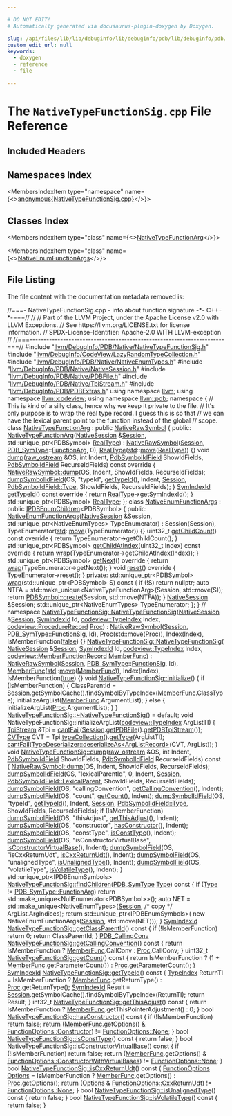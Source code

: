 ```yaml
---

# DO NOT EDIT!
# Automatically generated via docusaurus-plugin-doxygen by Doxygen.

slug: /api/files/lib/lib/debuginfo/lib/debuginfo/pdb/lib/debuginfo/pdb/native/nativetypefunctionsig-cpp
custom_edit_url: null
keywords:
  - doxygen
  - reference
  - file

---
```





# The `NativeTypeFunctionSig.cpp` File Reference

<DoxygenPage pluginConfig={pluginConfig}>



## Included Headers

<IncludesList>
<IncludesListItem
  filePath="llvm/DebugInfo/PDB/Native/NativeTypeFunctionSig.h"
  permalink="/docs/api/files/include/include/llvm/include/llvm/debuginfo/include/llvm/debuginfo/pdb/include/llvm/debuginfo/pdb/native/nativetypefunctionsig-h"
  isLocal="true" />
<IncludesListItem
  filePath="llvm/DebugInfo/CodeView/LazyRandomTypeCollection.h"
  permalink="/docs/api/files/include/include/llvm/include/llvm/debuginfo/include/llvm/debuginfo/codeview/lazyrandomtypecollection-h"
  isLocal="true" />
<IncludesListItem
  filePath="llvm/DebugInfo/PDB/Native/NativeEnumTypes.h"
  permalink="/docs/api/files/include/include/llvm/include/llvm/debuginfo/include/llvm/debuginfo/pdb/include/llvm/debuginfo/pdb/native/nativeenumtypes-h"
  isLocal="true" />
<IncludesListItem
  filePath="llvm/DebugInfo/PDB/Native/NativeSession.h"
  permalink="/docs/api/files/include/include/llvm/include/llvm/debuginfo/include/llvm/debuginfo/pdb/include/llvm/debuginfo/pdb/native/nativesession-h"
  isLocal="true" />
<IncludesListItem
  filePath="llvm/DebugInfo/PDB/Native/PDBFile.h"
  permalink="/docs/api/files/include/include/llvm/include/llvm/debuginfo/include/llvm/debuginfo/pdb/include/llvm/debuginfo/pdb/native/pdbfile-h"
  isLocal="true" />
<IncludesListItem
  filePath="llvm/DebugInfo/PDB/Native/TpiStream.h"
  permalink="/docs/api/files/include/include/llvm/include/llvm/debuginfo/include/llvm/debuginfo/pdb/include/llvm/debuginfo/pdb/native/tpistream-h"
  isLocal="true" />
<IncludesListItem
  filePath="llvm/DebugInfo/PDB/PDBExtras.h"
  permalink="/docs/api/files/include/include/llvm/include/llvm/debuginfo/include/llvm/debuginfo/pdb/pdbextras-h"
  isLocal="true" />
</IncludesList>

## Namespaces Index

<MembersIndex>

<MembersIndexItem
  type="namespace"
  name={<><a href="/docs/api/namespaces/anonymous-nativetypefunctionsig-cpp-">anonymous&#123;NativeTypeFunctionSig.cpp&#125;</a></>}>
</MembersIndexItem>

</MembersIndex>

## Classes Index

<MembersIndex>

<MembersIndexItem
  type="class"
  name={<><a href="/docs/api/classes/anonymous-namespace-nativetypefunctionsig-cpp-/nativetypefunctionarg">NativeTypeFunctionArg</a></>}>
</MembersIndexItem>

<MembersIndexItem
  type="class"
  name={<><a href="/docs/api/classes/anonymous-namespace-nativetypefunctionsig-cpp-/nativeenumfunctionargs">NativeEnumFunctionArgs</a></>}>
</MembersIndexItem>

</MembersIndex>


## File Listing

The file content with the documentation metadata removed is:

<ProgramListing>

<Link id="l00001" /><CodeLine lineNumber="1"><span class="doxyHighlightComment">//===- NativeTypeFunctionSig.cpp - info about function signature -&#42;- C++-&#42;-===//</span></CodeLine>
<Link id="l00002" /><CodeLine lineNumber="2"><span class="doxyHighlightComment">//</span></CodeLine>
<Link id="l00003" /><CodeLine lineNumber="3"><span class="doxyHighlightComment">// Part of the LLVM Project, under the Apache License v2.0 with LLVM Exceptions.</span></CodeLine>
<Link id="l00004" /><CodeLine lineNumber="4"><span class="doxyHighlightComment">// See https://llvm.org/LICENSE.txt for license information.</span></CodeLine>
<Link id="l00005" /><CodeLine lineNumber="5"><span class="doxyHighlightComment">// SPDX-License-Identifier: Apache-2.0 WITH LLVM-exception</span></CodeLine>
<Link id="l00006" /><CodeLine lineNumber="6"><span class="doxyHighlightComment">//</span></CodeLine>
<Link id="l00007" /><CodeLine lineNumber="7"><span class="doxyHighlightComment">//===----------------------------------------------------------------------===//</span></CodeLine>
<Link id="l00008" /><CodeLine lineNumber="8"></CodeLine>
<Link id="l00009" /><CodeLine lineNumber="9"><span class="doxyHighlightPreprocessor">#include &quot;<a href="/docs/api/files/include/include/llvm/include/llvm/debuginfo/include/llvm/debuginfo/pdb/include/llvm/debuginfo/pdb/native/nativetypefunctionsig-h">llvm/DebugInfo/PDB/Native/NativeTypeFunctionSig.h</a>&quot;</span></CodeLine>
<Link id="l00010" /><CodeLine lineNumber="10"></CodeLine>
<Link id="l00011" /><CodeLine lineNumber="11"><span class="doxyHighlightPreprocessor">#include &quot;<a href="/docs/api/files/include/include/llvm/include/llvm/debuginfo/include/llvm/debuginfo/codeview/lazyrandomtypecollection-h">llvm/DebugInfo/CodeView/LazyRandomTypeCollection.h</a>&quot;</span></CodeLine>
<Link id="l00012" /><CodeLine lineNumber="12"><span class="doxyHighlightPreprocessor">#include &quot;<a href="/docs/api/files/include/include/llvm/include/llvm/debuginfo/include/llvm/debuginfo/pdb/include/llvm/debuginfo/pdb/native/nativeenumtypes-h">llvm/DebugInfo/PDB/Native/NativeEnumTypes.h</a>&quot;</span></CodeLine>
<Link id="l00013" /><CodeLine lineNumber="13"><span class="doxyHighlightPreprocessor">#include &quot;<a href="/docs/api/files/include/include/llvm/include/llvm/debuginfo/include/llvm/debuginfo/pdb/include/llvm/debuginfo/pdb/native/nativesession-h">llvm/DebugInfo/PDB/Native/NativeSession.h</a>&quot;</span></CodeLine>
<Link id="l00014" /><CodeLine lineNumber="14"><span class="doxyHighlightPreprocessor">#include &quot;<a href="/docs/api/files/include/include/llvm/include/llvm/debuginfo/include/llvm/debuginfo/pdb/include/llvm/debuginfo/pdb/native/pdbfile-h">llvm/DebugInfo/PDB/Native/PDBFile.h</a>&quot;</span></CodeLine>
<Link id="l00015" /><CodeLine lineNumber="15"><span class="doxyHighlightPreprocessor">#include &quot;<a href="/docs/api/files/include/include/llvm/include/llvm/debuginfo/include/llvm/debuginfo/pdb/include/llvm/debuginfo/pdb/native/tpistream-h">llvm/DebugInfo/PDB/Native/TpiStream.h</a>&quot;</span></CodeLine>
<Link id="l00016" /><CodeLine lineNumber="16"><span class="doxyHighlightPreprocessor">#include &quot;<a href="/docs/api/files/include/include/llvm/include/llvm/debuginfo/include/llvm/debuginfo/pdb/pdbextras-h">llvm/DebugInfo/PDB/PDBExtras.h</a>&quot;</span></CodeLine>
<Link id="l00017" /><CodeLine lineNumber="17"></CodeLine>
<Link id="l00018" /><CodeLine lineNumber="18"><span class="doxyHighlightKeyword">using namespace </span><span class="doxyHighlight"><a href="/docs/api/namespaces/llvm">llvm</a>;</span></CodeLine>
<Link id="l00019" /><CodeLine lineNumber="19"><span class="doxyHighlightKeyword">using namespace </span><span class="doxyHighlight"><a href="/docs/api/namespaces/llvm/codeview">llvm::codeview</a>;</span></CodeLine>
<Link id="l00020" /><CodeLine lineNumber="20"><span class="doxyHighlightKeyword">using namespace </span><span class="doxyHighlight"><a href="/docs/api/namespaces/llvm/pdb">llvm::pdb</a>;</span></CodeLine>
<Link id="l00021" /><CodeLine lineNumber="21"></CodeLine>
<Link id="l00022" /><CodeLine lineNumber="22" lineLink="/docs/api/namespaces/anonymous-nativetypefunctionsig-cpp-"><span class="doxyHighlightKeyword">namespace </span><span class="doxyHighlight">&#123;</span></CodeLine>
<Link id="l00023" /><CodeLine lineNumber="23"><span class="doxyHighlightComment">// This is kind of a silly class, hence why we keep it private to the file.</span></CodeLine>
<Link id="l00024" /><CodeLine lineNumber="24"><span class="doxyHighlightComment">// It&#39;s only purpose is to wrap the real type record.  I guess this is so that</span></CodeLine>
<Link id="l00025" /><CodeLine lineNumber="25"><span class="doxyHighlightComment">// we can have the lexical parent point to the function instead of the global</span></CodeLine>
<Link id="l00026" /><CodeLine lineNumber="26"><span class="doxyHighlightComment">// scope.</span></CodeLine>
<Link id="l00027" /><CodeLine lineNumber="27" lineLink="/docs/api/classes/anonymous-namespace-nativetypefunctionsig-cpp-/nativetypefunctionarg"><span class="doxyHighlightKeyword">class </span><span class="doxyHighlight"><a href="/docs/api/classes/anonymous-namespace-nativetypefunctionsig-cpp-/nativetypefunctionarg/#ad59a3be372325c5f78412a6dd8b51502">NativeTypeFunctionArg</a> : </span><span class="doxyHighlightKeyword">public</span><span class="doxyHighlight"> <a href="/docs/api/classes/llvm/pdb/nativerawsymbol/#a4cbeed8a0b429b5aea245873a199f97b">NativeRawSymbol</a> &#123;</span></CodeLine>
<Link id="l00028" /><CodeLine lineNumber="28"><span class="doxyHighlightKeyword">public</span><span class="doxyHighlight">:</span></CodeLine>
<Link id="l00029" /><CodeLine lineNumber="29" lineLink="/docs/api/classes/anonymous-namespace-nativetypefunctionsig-cpp-/nativetypefunctionarg/#ad59a3be372325c5f78412a6dd8b51502"><span class="doxyHighlight">  <a href="/docs/api/classes/anonymous-namespace-nativetypefunctionsig-cpp-/nativetypefunctionarg/#ad59a3be372325c5f78412a6dd8b51502">NativeTypeFunctionArg</a>(<a href="/docs/api/classes/llvm/pdb/nativesession">NativeSession</a> &amp;<a href="/docs/api/classes/llvm/pdb/nativerawsymbol/#ae264b7462dfb57a16a94b8f871f52920">Session</a>,</span></CodeLine>
<Link id="l00030" /><CodeLine lineNumber="30"><span class="doxyHighlight">                        std::unique&#95;ptr&lt;PDBSymbol&gt; <a href="/docs/api/classes/anonymous-namespace-nativetypefunctionsig-cpp-/nativetypefunctionarg/#ae3b7df41812a67e524413d1edb009cae">RealType</a>)</span></CodeLine>
<Link id="l00031" /><CodeLine lineNumber="31"><span class="doxyHighlight">      : <a href="/docs/api/classes/llvm/pdb/nativerawsymbol/#a4cbeed8a0b429b5aea245873a199f97b">NativeRawSymbol</a>(<a href="/docs/api/classes/llvm/pdb/nativerawsymbol/#ae264b7462dfb57a16a94b8f871f52920">Session</a>, <a href="/docs/api/namespaces/llvm/pdb/#a33e853ec74d48b1340d1d4bae772d30b">PDB&#95;SymType</a>::<a href="/docs/api/namespaces/llvm/pdb/#a33e853ec74d48b1340d1d4bae772d30ba1e881d113b03ec68fda78a8f243250fc">FunctionArg</a>, 0),</span></CodeLine>
<Link id="l00032" /><CodeLine lineNumber="32"><span class="doxyHighlight">        <a href="/docs/api/classes/anonymous-namespace-nativetypefunctionsig-cpp-/nativetypefunctionarg/#ae3b7df41812a67e524413d1edb009cae">RealType</a>(<a href="/docs/api/namespaces/std">std</a>::<a href="/docs/api/namespaces/llvm/#abfc9c7ecf70f66901e439f7c04ef3dbb">move</a>(<a href="/docs/api/classes/anonymous-namespace-nativetypefunctionsig-cpp-/nativetypefunctionarg/#ae3b7df41812a67e524413d1edb009cae">RealType</a>)) &#123;&#125;</span></CodeLine>
<Link id="l00033" /><CodeLine lineNumber="33"></CodeLine>
<Link id="l00034" /><CodeLine lineNumber="34" lineLink="/docs/api/classes/anonymous-namespace-nativetypefunctionsig-cpp-/nativetypefunctionarg/#a21bcc6924c8b475ab682f26a0fa00145"><span class="doxyHighlight">  </span><span class="doxyHighlightKeywordType">void</span><span class="doxyHighlight"> <a href="/docs/api/classes/anonymous-namespace-nativetypefunctionsig-cpp-/nativetypefunctionarg/#a21bcc6924c8b475ab682f26a0fa00145">dump</a>(<a href="/docs/api/classes/llvm/raw-ostream">raw&#95;ostream</a> &amp;OS, </span><span class="doxyHighlightKeywordType">int</span><span class="doxyHighlight"> Indent, <a href="/docs/api/namespaces/llvm/pdb/#a952cb7401a07c49e2879fbfc92f0dc2c">PdbSymbolIdField</a> ShowIdFields,</span></CodeLine>
<Link id="l00035" /><CodeLine lineNumber="35"><span class="doxyHighlight">            <a href="/docs/api/namespaces/llvm/pdb/#a952cb7401a07c49e2879fbfc92f0dc2c">PdbSymbolIdField</a> RecurseIdFields)</span><span class="doxyHighlightKeyword"> const override </span><span class="doxyHighlight">&#123;</span></CodeLine>
<Link id="l00036" /><CodeLine lineNumber="36"><span class="doxyHighlight">    <a href="/docs/api/classes/llvm/pdb/nativerawsymbol/#aeeda1eb1da6fda8318d0a3093caa3ea2">NativeRawSymbol::dump</a>(OS, Indent, ShowIdFields, RecurseIdFields);</span></CodeLine>
<Link id="l00037" /><CodeLine lineNumber="37"></CodeLine>
<Link id="l00038" /><CodeLine lineNumber="38"><span class="doxyHighlight">    <a href="/docs/api/namespaces/llvm/pdb/#aebe60f61f4fe8956834c561bfb8a75e8">dumpSymbolIdField</a>(OS, </span><span class="doxyHighlightStringLiteral">&quot;typeId&quot;</span><span class="doxyHighlight">, <a href="/docs/api/classes/anonymous-namespace-nativetypefunctionsig-cpp-/nativetypefunctionarg/#ab821f3d6db7dda68a4241ed036fc4e2a">getTypeId</a>(), Indent, <a href="/docs/api/classes/llvm/pdb/nativerawsymbol/#ae264b7462dfb57a16a94b8f871f52920">Session</a>,</span></CodeLine>
<Link id="l00039" /><CodeLine lineNumber="39"><span class="doxyHighlight">                      <a href="/docs/api/namespaces/llvm/pdb/#a952cb7401a07c49e2879fbfc92f0dc2caa1fa27779242b4902f7ae3bdd5c6d508">PdbSymbolIdField::Type</a>, ShowIdFields, RecurseIdFields);</span></CodeLine>
<Link id="l00040" /><CodeLine lineNumber="40"><span class="doxyHighlight">  &#125;</span></CodeLine>
<Link id="l00041" /><CodeLine lineNumber="41"></CodeLine>
<Link id="l00042" /><CodeLine lineNumber="42" lineLink="/docs/api/classes/anonymous-namespace-nativetypefunctionsig-cpp-/nativetypefunctionarg/#ab821f3d6db7dda68a4241ed036fc4e2a"><span class="doxyHighlight">  <a href="/docs/api/namespaces/llvm/pdb/#a0d95a0af7fff523a0a4bfb7f6b578d12">SymIndexId</a> <a href="/docs/api/classes/anonymous-namespace-nativetypefunctionsig-cpp-/nativetypefunctionarg/#ab821f3d6db7dda68a4241ed036fc4e2a">getTypeId</a>()</span><span class="doxyHighlightKeyword"> const override </span><span class="doxyHighlight">&#123; </span><span class="doxyHighlightKeywordFlow">return</span><span class="doxyHighlight"> <a href="/docs/api/classes/anonymous-namespace-nativetypefunctionsig-cpp-/nativetypefunctionarg/#ae3b7df41812a67e524413d1edb009cae">RealType</a>-&gt;getSymIndexId(); &#125;</span></CodeLine>
<Link id="l00043" /><CodeLine lineNumber="43"></CodeLine>
<Link id="l00044" /><CodeLine lineNumber="44" lineLink="/docs/api/classes/anonymous-namespace-nativetypefunctionsig-cpp-/nativetypefunctionarg/#ae3b7df41812a67e524413d1edb009cae"><span class="doxyHighlight">  std::unique&#95;ptr&lt;PDBSymbol&gt; <a href="/docs/api/classes/anonymous-namespace-nativetypefunctionsig-cpp-/nativetypefunctionarg/#ae3b7df41812a67e524413d1edb009cae">RealType</a>;</span></CodeLine>
<Link id="l00045" /><CodeLine lineNumber="45"><span class="doxyHighlight">&#125;;</span></CodeLine>
<Link id="l00046" /><CodeLine lineNumber="46"></CodeLine>
<Link id="l00047" /><CodeLine lineNumber="47" lineLink="/docs/api/classes/anonymous-namespace-nativetypefunctionsig-cpp-/nativeenumfunctionargs"><span class="doxyHighlightKeyword">class </span><span class="doxyHighlight"><a href="/docs/api/classes/anonymous-namespace-nativetypefunctionsig-cpp-/nativeenumfunctionargs/#a13e3f0663221a9cbacd12238d9ac865b">NativeEnumFunctionArgs</a> : </span><span class="doxyHighlightKeyword">public</span><span class="doxyHighlight"> <a href="/docs/api/classes/llvm/pdb/ipdbenumchildren">IPDBEnumChildren</a>&lt;PDBSymbol&gt; &#123;</span></CodeLine>
<Link id="l00048" /><CodeLine lineNumber="48"><span class="doxyHighlightKeyword">public</span><span class="doxyHighlight">:</span></CodeLine>
<Link id="l00049" /><CodeLine lineNumber="49" lineLink="/docs/api/classes/anonymous-namespace-nativetypefunctionsig-cpp-/nativeenumfunctionargs/#a13e3f0663221a9cbacd12238d9ac865b"><span class="doxyHighlight">  <a href="/docs/api/classes/anonymous-namespace-nativetypefunctionsig-cpp-/nativeenumfunctionargs/#a13e3f0663221a9cbacd12238d9ac865b">NativeEnumFunctionArgs</a>(<a href="/docs/api/classes/llvm/pdb/nativesession">NativeSession</a> &amp;Session,</span></CodeLine>
<Link id="l00050" /><CodeLine lineNumber="50"><span class="doxyHighlight">                         std::unique&#95;ptr&lt;NativeEnumTypes&gt; TypeEnumerator)</span></CodeLine>
<Link id="l00051" /><CodeLine lineNumber="51"><span class="doxyHighlight">      : Session(Session), TypeEnumerator(<a href="/docs/api/namespaces/std">std</a>::<a href="/docs/api/namespaces/llvm/#abfc9c7ecf70f66901e439f7c04ef3dbb">move</a>(TypeEnumerator)) &#123;&#125;</span></CodeLine>
<Link id="l00052" /><CodeLine lineNumber="52"></CodeLine>
<Link id="l00053" /><CodeLine lineNumber="53" lineLink="/docs/api/classes/anonymous-namespace-nativetypefunctionsig-cpp-/nativeenumfunctionargs/#acf68586ffbd44a3c1229c90d6313e7fb"><span class="doxyHighlight">  uint32&#95;t <a href="/docs/api/classes/anonymous-namespace-nativetypefunctionsig-cpp-/nativeenumfunctionargs/#acf68586ffbd44a3c1229c90d6313e7fb">getChildCount</a>()</span><span class="doxyHighlightKeyword"> const override </span><span class="doxyHighlight">&#123;</span></CodeLine>
<Link id="l00054" /><CodeLine lineNumber="54"><span class="doxyHighlight">    </span><span class="doxyHighlightKeywordFlow">return</span><span class="doxyHighlight"> TypeEnumerator-&gt;getChildCount();</span></CodeLine>
<Link id="l00055" /><CodeLine lineNumber="55"><span class="doxyHighlight">  &#125;</span></CodeLine>
<Link id="l00056" /><CodeLine lineNumber="56" lineLink="/docs/api/classes/anonymous-namespace-nativetypefunctionsig-cpp-/nativeenumfunctionargs/#ae485c242058de045fad867736fcb96ba"><span class="doxyHighlight">  std::unique&#95;ptr&lt;PDBSymbol&gt; <a href="/docs/api/classes/anonymous-namespace-nativetypefunctionsig-cpp-/nativeenumfunctionargs/#ae485c242058de045fad867736fcb96ba">getChildAtIndex</a>(uint32&#95;t Index)</span><span class="doxyHighlightKeyword"> const override </span><span class="doxyHighlight">&#123;</span></CodeLine>
<Link id="l00057" /><CodeLine lineNumber="57"><span class="doxyHighlight">    </span><span class="doxyHighlightKeywordFlow">return</span><span class="doxyHighlight"> <a href="/docs/api/namespaces/llvm/#ac9a23c88949ad27ad62f0ee03254ee3a">wrap</a>(TypeEnumerator-&gt;getChildAtIndex(Index));</span></CodeLine>
<Link id="l00058" /><CodeLine lineNumber="58"><span class="doxyHighlight">  &#125;</span></CodeLine>
<Link id="l00059" /><CodeLine lineNumber="59" lineLink="/docs/api/classes/anonymous-namespace-nativetypefunctionsig-cpp-/nativeenumfunctionargs/#a101a569ba4616bb30329cdd19a7948bc"><span class="doxyHighlight">  std::unique&#95;ptr&lt;PDBSymbol&gt; <a href="/docs/api/classes/anonymous-namespace-nativetypefunctionsig-cpp-/nativeenumfunctionargs/#a101a569ba4616bb30329cdd19a7948bc">getNext</a>()</span><span class="doxyHighlightKeyword"> override </span><span class="doxyHighlight">&#123;</span></CodeLine>
<Link id="l00060" /><CodeLine lineNumber="60"><span class="doxyHighlight">    </span><span class="doxyHighlightKeywordFlow">return</span><span class="doxyHighlight"> <a href="/docs/api/namespaces/llvm/#ac9a23c88949ad27ad62f0ee03254ee3a">wrap</a>(TypeEnumerator-&gt;getNext());</span></CodeLine>
<Link id="l00061" /><CodeLine lineNumber="61"><span class="doxyHighlight">  &#125;</span></CodeLine>
<Link id="l00062" /><CodeLine lineNumber="62"></CodeLine>
<Link id="l00063" /><CodeLine lineNumber="63" lineLink="/docs/api/classes/anonymous-namespace-nativetypefunctionsig-cpp-/nativeenumfunctionargs/#a66c42725390e4692493a174916b462e7"><span class="doxyHighlight">  </span><span class="doxyHighlightKeywordType">void</span><span class="doxyHighlight"> <a href="/docs/api/classes/anonymous-namespace-nativetypefunctionsig-cpp-/nativeenumfunctionargs/#a66c42725390e4692493a174916b462e7">reset</a>()</span><span class="doxyHighlightKeyword"> override </span><span class="doxyHighlight">&#123; TypeEnumerator-&gt;reset(); &#125;</span></CodeLine>
<Link id="l00064" /><CodeLine lineNumber="64"></CodeLine>
<Link id="l00065" /><CodeLine lineNumber="65"><span class="doxyHighlightKeyword">private</span><span class="doxyHighlight">:</span></CodeLine>
<Link id="l00066" /><CodeLine lineNumber="66"><span class="doxyHighlight">  std::unique&#95;ptr&lt;PDBSymbol&gt; <a href="/docs/api/namespaces/llvm/#ac9a23c88949ad27ad62f0ee03254ee3a">wrap</a>(std::unique&#95;ptr&lt;PDBSymbol&gt; S)</span><span class="doxyHighlightKeyword"> const </span><span class="doxyHighlight">&#123;</span></CodeLine>
<Link id="l00067" /><CodeLine lineNumber="67"><span class="doxyHighlight">    </span><span class="doxyHighlightKeywordFlow">if</span><span class="doxyHighlight"> (!S)</span></CodeLine>
<Link id="l00068" /><CodeLine lineNumber="68"><span class="doxyHighlight">      </span><span class="doxyHighlightKeywordFlow">return</span><span class="doxyHighlight"> </span><span class="doxyHighlightKeyword">nullptr</span><span class="doxyHighlight">;</span></CodeLine>
<Link id="l00069" /><CodeLine lineNumber="69"><span class="doxyHighlight">    </span><span class="doxyHighlightKeyword">auto</span><span class="doxyHighlight"> NTFA = std::make&#95;unique&lt;NativeTypeFunctionArg&gt;(Session, std::move(S));</span></CodeLine>
<Link id="l00070" /><CodeLine lineNumber="70"><span class="doxyHighlight">    </span><span class="doxyHighlightKeywordFlow">return</span><span class="doxyHighlight"> <a href="/docs/api/classes/llvm/pdb/pdbsymbol/#af84414e8a3f8e769d547442500217aa8">PDBSymbol::create</a>(Session, std::move(NTFA));</span></CodeLine>
<Link id="l00071" /><CodeLine lineNumber="71"><span class="doxyHighlight">  &#125;</span></CodeLine>
<Link id="l00072" /><CodeLine lineNumber="72"><span class="doxyHighlight">  <a href="/docs/api/classes/llvm/pdb/nativesession">NativeSession</a> &amp;Session;</span></CodeLine>
<Link id="l00073" /><CodeLine lineNumber="73"><span class="doxyHighlight">  std::unique&#95;ptr&lt;NativeEnumTypes&gt; TypeEnumerator;</span></CodeLine>
<Link id="l00074" /><CodeLine lineNumber="74"><span class="doxyHighlight">&#125;;</span></CodeLine>
<Link id="l00075" /><CodeLine lineNumber="75"><span class="doxyHighlight">&#125; </span><span class="doxyHighlightComment">// namespace</span></CodeLine>
<Link id="l00076" /><CodeLine lineNumber="76"></CodeLine>
<Link id="l00077" /><CodeLine lineNumber="77" lineLink="/docs/api/classes/llvm/pdb/nativetypefunctionsig/#a13682df813f5cf578d3605be8cf7d512"><span class="doxyHighlight"><a href="/docs/api/classes/llvm/pdb/nativetypefunctionsig/#a13682df813f5cf578d3605be8cf7d512">NativeTypeFunctionSig::NativeTypeFunctionSig</a>(<a href="/docs/api/classes/llvm/pdb/nativesession">NativeSession</a> &amp;<a href="/docs/api/classes/llvm/pdb/nativerawsymbol/#ae264b7462dfb57a16a94b8f871f52920">Session</a>,</span></CodeLine>
<Link id="l00078" /><CodeLine lineNumber="78"><span class="doxyHighlight">                                             <a href="/docs/api/namespaces/llvm/pdb/#a0d95a0af7fff523a0a4bfb7f6b578d12">SymIndexId</a> Id,</span></CodeLine>
<Link id="l00079" /><CodeLine lineNumber="79"><span class="doxyHighlight">                                             <a href="/docs/api/classes/llvm/codeview/typeindex">codeview::TypeIndex</a> Index,</span></CodeLine>
<Link id="l00080" /><CodeLine lineNumber="80"><span class="doxyHighlight">                                             <a href="/docs/api/classes/llvm/codeview/procedurerecord">codeview::ProcedureRecord</a> <a href="/docs/api/classes/llvm/pdb/nativetypefunctionsig/#ae9b7abb3200013b8a25817a7a499e8f8">Proc</a>)</span></CodeLine>
<Link id="l00081" /><CodeLine lineNumber="81"><span class="doxyHighlight">    : <a href="/docs/api/classes/llvm/pdb/nativerawsymbol/#a4cbeed8a0b429b5aea245873a199f97b">NativeRawSymbol</a>(<a href="/docs/api/classes/llvm/pdb/nativerawsymbol/#ae264b7462dfb57a16a94b8f871f52920">Session</a>, <a href="/docs/api/namespaces/llvm/pdb/#a33e853ec74d48b1340d1d4bae772d30b">PDB&#95;SymType</a>::<a href="/docs/api/namespaces/llvm/pdb/#a33e853ec74d48b1340d1d4bae772d30bac13e0f1ed95f914734991249cbc7120e">FunctionSig</a>, Id),</span></CodeLine>
<Link id="l00082" /><CodeLine lineNumber="82"><span class="doxyHighlight">      <a href="/docs/api/classes/llvm/pdb/nativetypefunctionsig/#ae9b7abb3200013b8a25817a7a499e8f8">Proc</a>(<a href="/docs/api/namespaces/std">std</a>::<a href="/docs/api/namespaces/llvm/#abfc9c7ecf70f66901e439f7c04ef3dbb">move</a>(<a href="/docs/api/classes/llvm/pdb/nativetypefunctionsig/#ae9b7abb3200013b8a25817a7a499e8f8">Proc</a>)), Index(Index), IsMemberFunction(<a href="/docs/api/namespaces/false">false</a>) &#123;&#125;</span></CodeLine>
<Link id="l00083" /><CodeLine lineNumber="83"></CodeLine>
<Link id="l00084" /><CodeLine lineNumber="84" lineLink="/docs/api/classes/llvm/pdb/nativetypefunctionsig/#a026eed033e9e8c0aa6094e2d30b93d79"><span class="doxyHighlight"><a href="/docs/api/classes/llvm/pdb/nativetypefunctionsig/#a13682df813f5cf578d3605be8cf7d512">NativeTypeFunctionSig::NativeTypeFunctionSig</a>(</span></CodeLine>
<Link id="l00085" /><CodeLine lineNumber="85"><span class="doxyHighlight">    <a href="/docs/api/classes/llvm/pdb/nativesession">NativeSession</a> &amp;<a href="/docs/api/classes/llvm/pdb/nativerawsymbol/#ae264b7462dfb57a16a94b8f871f52920">Session</a>, <a href="/docs/api/namespaces/llvm/pdb/#a0d95a0af7fff523a0a4bfb7f6b578d12">SymIndexId</a> Id, <a href="/docs/api/classes/llvm/codeview/typeindex">codeview::TypeIndex</a> Index,</span></CodeLine>
<Link id="l00086" /><CodeLine lineNumber="86"><span class="doxyHighlight">    <a href="/docs/api/classes/llvm/codeview/memberfunctionrecord">codeview::MemberFunctionRecord</a> <a href="/docs/api/classes/llvm/pdb/nativetypefunctionsig/#af671928dfe9f2d06732ec5e0baa3587f">MemberFunc</a>)</span></CodeLine>
<Link id="l00087" /><CodeLine lineNumber="87"><span class="doxyHighlight">    : <a href="/docs/api/classes/llvm/pdb/nativerawsymbol/#a4cbeed8a0b429b5aea245873a199f97b">NativeRawSymbol</a>(<a href="/docs/api/classes/llvm/pdb/nativerawsymbol/#ae264b7462dfb57a16a94b8f871f52920">Session</a>, <a href="/docs/api/namespaces/llvm/pdb/#a33e853ec74d48b1340d1d4bae772d30b">PDB&#95;SymType</a>::<a href="/docs/api/namespaces/llvm/pdb/#a33e853ec74d48b1340d1d4bae772d30bac13e0f1ed95f914734991249cbc7120e">FunctionSig</a>, Id),</span></CodeLine>
<Link id="l00088" /><CodeLine lineNumber="88"><span class="doxyHighlight">      <a href="/docs/api/classes/llvm/pdb/nativetypefunctionsig/#af671928dfe9f2d06732ec5e0baa3587f">MemberFunc</a>(<a href="/docs/api/namespaces/std">std</a>::<a href="/docs/api/namespaces/llvm/#abfc9c7ecf70f66901e439f7c04ef3dbb">move</a>(<a href="/docs/api/classes/llvm/pdb/nativetypefunctionsig/#af671928dfe9f2d06732ec5e0baa3587f">MemberFunc</a>)), Index(Index), IsMemberFunction(<a href="/docs/api/files/lib/lib/analysis/basicaliasanalysis-cpp/#af6d5cafbdfc5313e65d990120021a3ec">true</a>) &#123;&#125;</span></CodeLine>
<Link id="l00089" /><CodeLine lineNumber="89"></CodeLine>
<Link id="l00090" /><CodeLine lineNumber="90" lineLink="/docs/api/classes/llvm/pdb/nativetypefunctionsig/#afd25935e1ba4628d060e7893ab489f3b"><span class="doxyHighlightKeywordType">void</span><span class="doxyHighlight"> <a href="/docs/api/classes/llvm/pdb/nativetypefunctionsig/#afd25935e1ba4628d060e7893ab489f3b">NativeTypeFunctionSig::initialize</a>() &#123;</span></CodeLine>
<Link id="l00091" /><CodeLine lineNumber="91"><span class="doxyHighlight">  </span><span class="doxyHighlightKeywordFlow">if</span><span class="doxyHighlight"> (IsMemberFunction) &#123;</span></CodeLine>
<Link id="l00092" /><CodeLine lineNumber="92"><span class="doxyHighlight">    ClassParentId =</span></CodeLine>
<Link id="l00093" /><CodeLine lineNumber="93"><span class="doxyHighlight">        <a href="/docs/api/classes/llvm/pdb/nativerawsymbol/#ae264b7462dfb57a16a94b8f871f52920">Session</a>.getSymbolCache().findSymbolByTypeIndex(<a href="/docs/api/classes/llvm/pdb/nativetypefunctionsig/#af671928dfe9f2d06732ec5e0baa3587f">MemberFunc</a>.ClassType);</span></CodeLine>
<Link id="l00094" /><CodeLine lineNumber="94"><span class="doxyHighlight">    initializeArgList(<a href="/docs/api/classes/llvm/pdb/nativetypefunctionsig/#af671928dfe9f2d06732ec5e0baa3587f">MemberFunc</a>.ArgumentList);</span></CodeLine>
<Link id="l00095" /><CodeLine lineNumber="95"><span class="doxyHighlight">  &#125; </span><span class="doxyHighlightKeywordFlow">else</span><span class="doxyHighlight"> &#123;</span></CodeLine>
<Link id="l00096" /><CodeLine lineNumber="96"><span class="doxyHighlight">    initializeArgList(<a href="/docs/api/classes/llvm/pdb/nativetypefunctionsig/#ae9b7abb3200013b8a25817a7a499e8f8">Proc</a>.ArgumentList);</span></CodeLine>
<Link id="l00097" /><CodeLine lineNumber="97"><span class="doxyHighlight">  &#125;</span></CodeLine>
<Link id="l00098" /><CodeLine lineNumber="98"><span class="doxyHighlight">&#125;</span></CodeLine>
<Link id="l00099" /><CodeLine lineNumber="99"></CodeLine>
<Link id="l00100" /><CodeLine lineNumber="100"><span class="doxyHighlight"><a href="/docs/api/classes/llvm/pdb/nativetypefunctionsig/#a47d53294ba58dfe9cf166de0f8f33268">NativeTypeFunctionSig::~NativeTypeFunctionSig</a>() = </span><span class="doxyHighlightKeywordFlow">default</span><span class="doxyHighlight">;</span></CodeLine>
<Link id="l00101" /><CodeLine lineNumber="101"></CodeLine>
<Link id="l00102" /><CodeLine lineNumber="102"><span class="doxyHighlightKeywordType">void</span><span class="doxyHighlight"> NativeTypeFunctionSig::initializeArgList(<a href="/docs/api/classes/llvm/codeview/typeindex">codeview::TypeIndex</a> ArgListTI) &#123;</span></CodeLine>
<Link id="l00103" /><CodeLine lineNumber="103"><span class="doxyHighlight">  <a href="/docs/api/classes/llvm/pdb/tpistream">TpiStream</a> &amp;Tpi = <a href="/docs/api/namespaces/llvm/#aa1e1474f15df639f0d874b21f15666f7">cantFail</a>(<a href="/docs/api/classes/llvm/pdb/nativerawsymbol/#ae264b7462dfb57a16a94b8f871f52920">Session</a>.<a href="/docs/api/classes/llvm/pdb/nativesession/#a84f8511bf1a5eff6c9d89e67e94e9af9">getPDBFile</a>().<a href="/docs/api/classes/llvm/pdb/pdbfile/#a87e614c554c96656e4bc0932dece1c4c">getPDBTpiStream</a>());</span></CodeLine>
<Link id="l00104" /><CodeLine lineNumber="104"><span class="doxyHighlight">  <a href="/docs/api/namespaces/llvm/codeview/#a238eda31f74c0f0f3224f71b50b7d165">CVType</a> CVT = Tpi.<a href="/docs/api/classes/llvm/pdb/tpistream/#ac749b3d32e9fad26033574c239e30d0e">typeCollection</a>().<a href="/docs/api/classes/llvm/codeview/lazyrandomtypecollection/#a4c9f32907d1d49ee8974b2f68ce2cdf6">getType</a>(ArgListTI);</span></CodeLine>
<Link id="l00105" /><CodeLine lineNumber="105"></CodeLine>
<Link id="l00106" /><CodeLine lineNumber="106"><span class="doxyHighlight">  <a href="/docs/api/namespaces/llvm/#aa1e1474f15df639f0d874b21f15666f7">cantFail</a>(<a href="/docs/api/classes/llvm/codeview/typedeserializer/#ad2afe9d87179bb184fd5f477db6e8509">TypeDeserializer::deserializeAs&lt;ArgListRecord&gt;</a>(CVT, ArgList));</span></CodeLine>
<Link id="l00107" /><CodeLine lineNumber="107"><span class="doxyHighlight">&#125;</span></CodeLine>
<Link id="l00108" /><CodeLine lineNumber="108"></CodeLine>
<Link id="l00109" /><CodeLine lineNumber="109" lineLink="/docs/api/classes/llvm/pdb/nativetypefunctionsig/#a1eede25d783aede1bf4059d94be39d8f"><span class="doxyHighlightKeywordType">void</span><span class="doxyHighlight"> <a href="/docs/api/classes/llvm/pdb/nativetypefunctionsig/#a1eede25d783aede1bf4059d94be39d8f">NativeTypeFunctionSig::dump</a>(<a href="/docs/api/classes/llvm/raw-ostream">raw&#95;ostream</a> &amp;OS, </span><span class="doxyHighlightKeywordType">int</span><span class="doxyHighlight"> Indent,</span></CodeLine>
<Link id="l00110" /><CodeLine lineNumber="110"><span class="doxyHighlight">                                 <a href="/docs/api/namespaces/llvm/pdb/#a952cb7401a07c49e2879fbfc92f0dc2c">PdbSymbolIdField</a> ShowIdFields,</span></CodeLine>
<Link id="l00111" /><CodeLine lineNumber="111"><span class="doxyHighlight">                                 <a href="/docs/api/namespaces/llvm/pdb/#a952cb7401a07c49e2879fbfc92f0dc2c">PdbSymbolIdField</a> RecurseIdFields)</span><span class="doxyHighlightKeyword"> const </span><span class="doxyHighlight">&#123;</span></CodeLine>
<Link id="l00112" /><CodeLine lineNumber="112"></CodeLine>
<Link id="l00113" /><CodeLine lineNumber="113"><span class="doxyHighlight">  <a href="/docs/api/classes/llvm/pdb/nativerawsymbol/#aeeda1eb1da6fda8318d0a3093caa3ea2">NativeRawSymbol::dump</a>(OS, Indent, ShowIdFields, RecurseIdFields);</span></CodeLine>
<Link id="l00114" /><CodeLine lineNumber="114"></CodeLine>
<Link id="l00115" /><CodeLine lineNumber="115"><span class="doxyHighlight">  <a href="/docs/api/namespaces/llvm/pdb/#aebe60f61f4fe8956834c561bfb8a75e8">dumpSymbolIdField</a>(OS, </span><span class="doxyHighlightStringLiteral">&quot;lexicalParentId&quot;</span><span class="doxyHighlight">, 0, Indent, <a href="/docs/api/classes/llvm/pdb/nativerawsymbol/#ae264b7462dfb57a16a94b8f871f52920">Session</a>,</span></CodeLine>
<Link id="l00116" /><CodeLine lineNumber="116"><span class="doxyHighlight">                    <a href="/docs/api/namespaces/llvm/pdb/#a952cb7401a07c49e2879fbfc92f0dc2ca0a31053bfd7ad7db33f78a8c31f4c99a">PdbSymbolIdField::LexicalParent</a>, ShowIdFields,</span></CodeLine>
<Link id="l00117" /><CodeLine lineNumber="117"><span class="doxyHighlight">                    RecurseIdFields);</span></CodeLine>
<Link id="l00118" /><CodeLine lineNumber="118"></CodeLine>
<Link id="l00119" /><CodeLine lineNumber="119"><span class="doxyHighlight">  <a href="/docs/api/namespaces/llvm/pdb/#a28e0e7c7f7920e3608fea13ec3e4394e">dumpSymbolField</a>(OS, </span><span class="doxyHighlightStringLiteral">&quot;callingConvention&quot;</span><span class="doxyHighlight">, <a href="/docs/api/classes/llvm/pdb/nativetypefunctionsig/#a49676040fff3eef4d2c600591b3ba4ff">getCallingConvention</a>(), Indent);</span></CodeLine>
<Link id="l00120" /><CodeLine lineNumber="120"><span class="doxyHighlight">  <a href="/docs/api/namespaces/llvm/pdb/#a28e0e7c7f7920e3608fea13ec3e4394e">dumpSymbolField</a>(OS, </span><span class="doxyHighlightStringLiteral">&quot;count&quot;</span><span class="doxyHighlight">, <a href="/docs/api/classes/llvm/pdb/nativetypefunctionsig/#ae79e85c377148a64900dd3eeef91072c">getCount</a>(), Indent);</span></CodeLine>
<Link id="l00121" /><CodeLine lineNumber="121"><span class="doxyHighlight">  <a href="/docs/api/namespaces/llvm/pdb/#aebe60f61f4fe8956834c561bfb8a75e8">dumpSymbolIdField</a>(OS, </span><span class="doxyHighlightStringLiteral">&quot;typeId&quot;</span><span class="doxyHighlight">, <a href="/docs/api/classes/llvm/pdb/nativetypefunctionsig/#a32220859af845ebbb0b91a1bf26f7d05">getTypeId</a>(), Indent, <a href="/docs/api/classes/llvm/pdb/nativerawsymbol/#ae264b7462dfb57a16a94b8f871f52920">Session</a>,</span></CodeLine>
<Link id="l00122" /><CodeLine lineNumber="122"><span class="doxyHighlight">                    <a href="/docs/api/namespaces/llvm/pdb/#a952cb7401a07c49e2879fbfc92f0dc2caa1fa27779242b4902f7ae3bdd5c6d508">PdbSymbolIdField::Type</a>, ShowIdFields, RecurseIdFields);</span></CodeLine>
<Link id="l00123" /><CodeLine lineNumber="123"><span class="doxyHighlight">  </span><span class="doxyHighlightKeywordFlow">if</span><span class="doxyHighlight"> (IsMemberFunction)</span></CodeLine>
<Link id="l00124" /><CodeLine lineNumber="124"><span class="doxyHighlight">    <a href="/docs/api/namespaces/llvm/pdb/#a28e0e7c7f7920e3608fea13ec3e4394e">dumpSymbolField</a>(OS, </span><span class="doxyHighlightStringLiteral">&quot;thisAdjust&quot;</span><span class="doxyHighlight">, <a href="/docs/api/classes/llvm/pdb/nativetypefunctionsig/#a5ccfa176a66fd6c989bff84b88637cc5">getThisAdjust</a>(), Indent);</span></CodeLine>
<Link id="l00125" /><CodeLine lineNumber="125"><span class="doxyHighlight">  <a href="/docs/api/namespaces/llvm/pdb/#a28e0e7c7f7920e3608fea13ec3e4394e">dumpSymbolField</a>(OS, </span><span class="doxyHighlightStringLiteral">&quot;constructor&quot;</span><span class="doxyHighlight">, <a href="/docs/api/classes/llvm/pdb/nativetypefunctionsig/#adcbf911e0014e7a83ac812bd5ad54674">hasConstructor</a>(), Indent);</span></CodeLine>
<Link id="l00126" /><CodeLine lineNumber="126"><span class="doxyHighlight">  <a href="/docs/api/namespaces/llvm/pdb/#a28e0e7c7f7920e3608fea13ec3e4394e">dumpSymbolField</a>(OS, </span><span class="doxyHighlightStringLiteral">&quot;constType&quot;</span><span class="doxyHighlight">, <a href="/docs/api/classes/llvm/pdb/nativetypefunctionsig/#a39cbf8137eb07dce932024b1d3f63931">isConstType</a>(), Indent);</span></CodeLine>
<Link id="l00127" /><CodeLine lineNumber="127"><span class="doxyHighlight">  <a href="/docs/api/namespaces/llvm/pdb/#a28e0e7c7f7920e3608fea13ec3e4394e">dumpSymbolField</a>(OS, </span><span class="doxyHighlightStringLiteral">&quot;isConstructorVirtualBase&quot;</span><span class="doxyHighlight">, <a href="/docs/api/classes/llvm/pdb/nativetypefunctionsig/#a01567ca18cfbd958cdb74e23c136ba43">isConstructorVirtualBase</a>(),</span></CodeLine>
<Link id="l00128" /><CodeLine lineNumber="128"><span class="doxyHighlight">                  Indent);</span></CodeLine>
<Link id="l00129" /><CodeLine lineNumber="129"><span class="doxyHighlight">  <a href="/docs/api/namespaces/llvm/pdb/#a28e0e7c7f7920e3608fea13ec3e4394e">dumpSymbolField</a>(OS, </span><span class="doxyHighlightStringLiteral">&quot;isCxxReturnUdt&quot;</span><span class="doxyHighlight">, <a href="/docs/api/classes/llvm/pdb/nativetypefunctionsig/#abe770aedfa45c66c2f2e6881073727e8">isCxxReturnUdt</a>(), Indent);</span></CodeLine>
<Link id="l00130" /><CodeLine lineNumber="130"><span class="doxyHighlight">  <a href="/docs/api/namespaces/llvm/pdb/#a28e0e7c7f7920e3608fea13ec3e4394e">dumpSymbolField</a>(OS, </span><span class="doxyHighlightStringLiteral">&quot;unalignedType&quot;</span><span class="doxyHighlight">, <a href="/docs/api/classes/llvm/pdb/nativetypefunctionsig/#ac5d66dc85fae51da273c4f2b242e11b0">isUnalignedType</a>(), Indent);</span></CodeLine>
<Link id="l00131" /><CodeLine lineNumber="131"><span class="doxyHighlight">  <a href="/docs/api/namespaces/llvm/pdb/#a28e0e7c7f7920e3608fea13ec3e4394e">dumpSymbolField</a>(OS, </span><span class="doxyHighlightStringLiteral">&quot;volatileType&quot;</span><span class="doxyHighlight">, <a href="/docs/api/classes/llvm/pdb/nativetypefunctionsig/#a295690bdbe61e69c649527e142b94601">isVolatileType</a>(), Indent);</span></CodeLine>
<Link id="l00132" /><CodeLine lineNumber="132"><span class="doxyHighlight">&#125;</span></CodeLine>
<Link id="l00133" /><CodeLine lineNumber="133"></CodeLine>
<Link id="l00134" /><CodeLine lineNumber="134"><span class="doxyHighlight">std::unique&#95;ptr&lt;IPDBEnumSymbols&gt;</span></CodeLine>
<Link id="l00135" /><CodeLine lineNumber="135" lineLink="/docs/api/classes/llvm/pdb/nativetypefunctionsig/#a58a0b1eeffa93088554ee8a008eb4380"><span class="doxyHighlight"><a href="/docs/api/classes/llvm/pdb/nativetypefunctionsig/#a58a0b1eeffa93088554ee8a008eb4380">NativeTypeFunctionSig::findChildren</a>(<a href="/docs/api/namespaces/llvm/pdb/#a33e853ec74d48b1340d1d4bae772d30b">PDB&#95;SymType</a> <a href="/docs/api/namespaces/llvm/pdb/#a952cb7401a07c49e2879fbfc92f0dc2caa1fa27779242b4902f7ae3bdd5c6d508">Type</a>)</span><span class="doxyHighlightKeyword"> const </span><span class="doxyHighlight">&#123;</span></CodeLine>
<Link id="l00136" /><CodeLine lineNumber="136"><span class="doxyHighlight">  </span><span class="doxyHighlightKeywordFlow">if</span><span class="doxyHighlight"> (<a href="/docs/api/namespaces/llvm/pdb/#a952cb7401a07c49e2879fbfc92f0dc2caa1fa27779242b4902f7ae3bdd5c6d508">Type</a> != <a href="/docs/api/namespaces/llvm/pdb/#a33e853ec74d48b1340d1d4bae772d30ba1e881d113b03ec68fda78a8f243250fc">PDB&#95;SymType::FunctionArg</a>)</span></CodeLine>
<Link id="l00137" /><CodeLine lineNumber="137"><span class="doxyHighlight">    </span><span class="doxyHighlightKeywordFlow">return</span><span class="doxyHighlight"> std::make&#95;unique&lt;NullEnumerator&lt;PDBSymbol&gt;&gt;();</span></CodeLine>
<Link id="l00138" /><CodeLine lineNumber="138"></CodeLine>
<Link id="l00139" /><CodeLine lineNumber="139"><span class="doxyHighlight">  </span><span class="doxyHighlightKeyword">auto</span><span class="doxyHighlight"> NET = std::make&#95;unique&lt;NativeEnumTypes&gt;(<a href="/docs/api/classes/llvm/pdb/nativerawsymbol/#ae264b7462dfb57a16a94b8f871f52920">Session</a>,</span></CodeLine>
<Link id="l00140" /><CodeLine lineNumber="140"><span class="doxyHighlight">                                                </span><span class="doxyHighlightComment">/&#42; copy &#42;/</span><span class="doxyHighlight"> ArgList.ArgIndices);</span></CodeLine>
<Link id="l00141" /><CodeLine lineNumber="141"><span class="doxyHighlight">  </span><span class="doxyHighlightKeywordFlow">return</span><span class="doxyHighlight"> std::unique&#95;ptr&lt;IPDBEnumSymbols&gt;(</span></CodeLine>
<Link id="l00142" /><CodeLine lineNumber="142"><span class="doxyHighlight">      </span><span class="doxyHighlightKeyword">new</span><span class="doxyHighlight"> NativeEnumFunctionArgs(<a href="/docs/api/classes/llvm/pdb/nativerawsymbol/#ae264b7462dfb57a16a94b8f871f52920">Session</a>, std::move(NET)));</span></CodeLine>
<Link id="l00143" /><CodeLine lineNumber="143"><span class="doxyHighlight">&#125;</span></CodeLine>
<Link id="l00144" /><CodeLine lineNumber="144"></CodeLine>
<Link id="l00145" /><CodeLine lineNumber="145" lineLink="/docs/api/classes/llvm/pdb/nativetypefunctionsig/#a052e944432f36a9e16f4ad10d4fdcddf"><span class="doxyHighlight"><a href="/docs/api/namespaces/llvm/pdb/#a0d95a0af7fff523a0a4bfb7f6b578d12">SymIndexId</a> <a href="/docs/api/classes/llvm/pdb/nativetypefunctionsig/#a052e944432f36a9e16f4ad10d4fdcddf">NativeTypeFunctionSig::getClassParentId</a>()</span><span class="doxyHighlightKeyword"> const </span><span class="doxyHighlight">&#123;</span></CodeLine>
<Link id="l00146" /><CodeLine lineNumber="146"><span class="doxyHighlight">  </span><span class="doxyHighlightKeywordFlow">if</span><span class="doxyHighlight"> (!IsMemberFunction)</span></CodeLine>
<Link id="l00147" /><CodeLine lineNumber="147"><span class="doxyHighlight">    </span><span class="doxyHighlightKeywordFlow">return</span><span class="doxyHighlight"> 0;</span></CodeLine>
<Link id="l00148" /><CodeLine lineNumber="148"></CodeLine>
<Link id="l00149" /><CodeLine lineNumber="149"><span class="doxyHighlight">  </span><span class="doxyHighlightKeywordFlow">return</span><span class="doxyHighlight"> ClassParentId;</span></CodeLine>
<Link id="l00150" /><CodeLine lineNumber="150"><span class="doxyHighlight">&#125;</span></CodeLine>
<Link id="l00151" /><CodeLine lineNumber="151"></CodeLine>
<Link id="l00152" /><CodeLine lineNumber="152" lineLink="/docs/api/classes/llvm/pdb/nativetypefunctionsig/#a49676040fff3eef4d2c600591b3ba4ff"><span class="doxyHighlight"><a href="/docs/api/namespaces/llvm/pdb/#af7d171b2b4401586d8bb1bd9507c6921">PDB&#95;CallingConv</a> <a href="/docs/api/classes/llvm/pdb/nativetypefunctionsig/#a49676040fff3eef4d2c600591b3ba4ff">NativeTypeFunctionSig::getCallingConvention</a>()</span><span class="doxyHighlightKeyword"> const </span><span class="doxyHighlight">&#123;</span></CodeLine>
<Link id="l00153" /><CodeLine lineNumber="153"><span class="doxyHighlight">  </span><span class="doxyHighlightKeywordFlow">return</span><span class="doxyHighlight"> IsMemberFunction ? <a href="/docs/api/classes/llvm/pdb/nativetypefunctionsig/#af671928dfe9f2d06732ec5e0baa3587f">MemberFunc</a>.CallConv : <a href="/docs/api/classes/llvm/pdb/nativetypefunctionsig/#ae9b7abb3200013b8a25817a7a499e8f8">Proc</a>.CallConv;</span></CodeLine>
<Link id="l00154" /><CodeLine lineNumber="154"><span class="doxyHighlight">&#125;</span></CodeLine>
<Link id="l00155" /><CodeLine lineNumber="155"></CodeLine>
<Link id="l00156" /><CodeLine lineNumber="156" lineLink="/docs/api/classes/llvm/pdb/nativetypefunctionsig/#ae79e85c377148a64900dd3eeef91072c"><span class="doxyHighlight">uint32&#95;t <a href="/docs/api/classes/llvm/pdb/nativetypefunctionsig/#ae79e85c377148a64900dd3eeef91072c">NativeTypeFunctionSig::getCount</a>()</span><span class="doxyHighlightKeyword"> const </span><span class="doxyHighlight">&#123;</span></CodeLine>
<Link id="l00157" /><CodeLine lineNumber="157"><span class="doxyHighlight">  </span><span class="doxyHighlightKeywordFlow">return</span><span class="doxyHighlight"> IsMemberFunction ? (1 + <a href="/docs/api/classes/llvm/pdb/nativetypefunctionsig/#af671928dfe9f2d06732ec5e0baa3587f">MemberFunc</a>.getParameterCount())</span></CodeLine>
<Link id="l00158" /><CodeLine lineNumber="158"><span class="doxyHighlight">                          : <a href="/docs/api/classes/llvm/pdb/nativetypefunctionsig/#ae9b7abb3200013b8a25817a7a499e8f8">Proc</a>.getParameterCount();</span></CodeLine>
<Link id="l00159" /><CodeLine lineNumber="159"><span class="doxyHighlight">&#125;</span></CodeLine>
<Link id="l00160" /><CodeLine lineNumber="160"></CodeLine>
<Link id="l00161" /><CodeLine lineNumber="161" lineLink="/docs/api/classes/llvm/pdb/nativetypefunctionsig/#a32220859af845ebbb0b91a1bf26f7d05"><span class="doxyHighlight"><a href="/docs/api/namespaces/llvm/pdb/#a0d95a0af7fff523a0a4bfb7f6b578d12">SymIndexId</a> <a href="/docs/api/classes/llvm/pdb/nativetypefunctionsig/#a32220859af845ebbb0b91a1bf26f7d05">NativeTypeFunctionSig::getTypeId</a>()</span><span class="doxyHighlightKeyword"> const </span><span class="doxyHighlight">&#123;</span></CodeLine>
<Link id="l00162" /><CodeLine lineNumber="162"><span class="doxyHighlight">  <a href="/docs/api/classes/llvm/codeview/typeindex">TypeIndex</a> ReturnTI =</span></CodeLine>
<Link id="l00163" /><CodeLine lineNumber="163"><span class="doxyHighlight">      IsMemberFunction ? <a href="/docs/api/classes/llvm/pdb/nativetypefunctionsig/#af671928dfe9f2d06732ec5e0baa3587f">MemberFunc</a>.getReturnType() : <a href="/docs/api/classes/llvm/pdb/nativetypefunctionsig/#ae9b7abb3200013b8a25817a7a499e8f8">Proc</a>.getReturnType();</span></CodeLine>
<Link id="l00164" /><CodeLine lineNumber="164"></CodeLine>
<Link id="l00165" /><CodeLine lineNumber="165"><span class="doxyHighlight">  <a href="/docs/api/namespaces/llvm/pdb/#a0d95a0af7fff523a0a4bfb7f6b578d12">SymIndexId</a> Result = <a href="/docs/api/classes/llvm/pdb/nativerawsymbol/#ae264b7462dfb57a16a94b8f871f52920">Session</a>.getSymbolCache().findSymbolByTypeIndex(ReturnTI);</span></CodeLine>
<Link id="l00166" /><CodeLine lineNumber="166"><span class="doxyHighlight">  </span><span class="doxyHighlightKeywordFlow">return</span><span class="doxyHighlight"> Result;</span></CodeLine>
<Link id="l00167" /><CodeLine lineNumber="167"><span class="doxyHighlight">&#125;</span></CodeLine>
<Link id="l00168" /><CodeLine lineNumber="168"></CodeLine>
<Link id="l00169" /><CodeLine lineNumber="169" lineLink="/docs/api/classes/llvm/pdb/nativetypefunctionsig/#a5ccfa176a66fd6c989bff84b88637cc5"><span class="doxyHighlight">int32&#95;t <a href="/docs/api/classes/llvm/pdb/nativetypefunctionsig/#a5ccfa176a66fd6c989bff84b88637cc5">NativeTypeFunctionSig::getThisAdjust</a>()</span><span class="doxyHighlightKeyword"> const </span><span class="doxyHighlight">&#123;</span></CodeLine>
<Link id="l00170" /><CodeLine lineNumber="170"><span class="doxyHighlight">  </span><span class="doxyHighlightKeywordFlow">return</span><span class="doxyHighlight"> IsMemberFunction ? <a href="/docs/api/classes/llvm/pdb/nativetypefunctionsig/#af671928dfe9f2d06732ec5e0baa3587f">MemberFunc</a>.getThisPointerAdjustment() : 0;</span></CodeLine>
<Link id="l00171" /><CodeLine lineNumber="171"><span class="doxyHighlight">&#125;</span></CodeLine>
<Link id="l00172" /><CodeLine lineNumber="172"></CodeLine>
<Link id="l00173" /><CodeLine lineNumber="173" lineLink="/docs/api/classes/llvm/pdb/nativetypefunctionsig/#adcbf911e0014e7a83ac812bd5ad54674"><span class="doxyHighlightKeywordType">bool</span><span class="doxyHighlight"> <a href="/docs/api/classes/llvm/pdb/nativetypefunctionsig/#adcbf911e0014e7a83ac812bd5ad54674">NativeTypeFunctionSig::hasConstructor</a>()</span><span class="doxyHighlightKeyword"> const </span><span class="doxyHighlight">&#123;</span></CodeLine>
<Link id="l00174" /><CodeLine lineNumber="174"><span class="doxyHighlight">  </span><span class="doxyHighlightKeywordFlow">if</span><span class="doxyHighlight"> (!IsMemberFunction)</span></CodeLine>
<Link id="l00175" /><CodeLine lineNumber="175"><span class="doxyHighlight">    </span><span class="doxyHighlightKeywordFlow">return</span><span class="doxyHighlight"> </span><span class="doxyHighlightKeyword">false</span><span class="doxyHighlight">;</span></CodeLine>
<Link id="l00176" /><CodeLine lineNumber="176"></CodeLine>
<Link id="l00177" /><CodeLine lineNumber="177"><span class="doxyHighlight">  </span><span class="doxyHighlightKeywordFlow">return</span><span class="doxyHighlight"> (<a href="/docs/api/classes/llvm/pdb/nativetypefunctionsig/#af671928dfe9f2d06732ec5e0baa3587f">MemberFunc</a>.getOptions() &amp; <a href="/docs/api/namespaces/llvm/codeview/#a819edb1b54a1cf56e9a04ddbb6285947a678d0a4421b60dc59999ac02837496a6">FunctionOptions::Constructor</a>) !=</span></CodeLine>
<Link id="l00178" /><CodeLine lineNumber="178"><span class="doxyHighlight">         <a href="/docs/api/namespaces/llvm/codeview/#a819edb1b54a1cf56e9a04ddbb6285947a6adf97f83acf6453d4a6a4b1070f3754">FunctionOptions::None</a>;</span></CodeLine>
<Link id="l00179" /><CodeLine lineNumber="179"><span class="doxyHighlight">&#125;</span></CodeLine>
<Link id="l00180" /><CodeLine lineNumber="180"></CodeLine>
<Link id="l00181" /><CodeLine lineNumber="181" lineLink="/docs/api/classes/llvm/pdb/nativetypefunctionsig/#a39cbf8137eb07dce932024b1d3f63931"><span class="doxyHighlightKeywordType">bool</span><span class="doxyHighlight"> <a href="/docs/api/classes/llvm/pdb/nativetypefunctionsig/#a39cbf8137eb07dce932024b1d3f63931">NativeTypeFunctionSig::isConstType</a>()</span><span class="doxyHighlightKeyword"> const </span><span class="doxyHighlight">&#123; </span><span class="doxyHighlightKeywordFlow">return</span><span class="doxyHighlight"> </span><span class="doxyHighlightKeyword">false</span><span class="doxyHighlight">; &#125;</span></CodeLine>
<Link id="l00182" /><CodeLine lineNumber="182"></CodeLine>
<Link id="l00183" /><CodeLine lineNumber="183" lineLink="/docs/api/classes/llvm/pdb/nativetypefunctionsig/#a01567ca18cfbd958cdb74e23c136ba43"><span class="doxyHighlightKeywordType">bool</span><span class="doxyHighlight"> <a href="/docs/api/classes/llvm/pdb/nativetypefunctionsig/#a01567ca18cfbd958cdb74e23c136ba43">NativeTypeFunctionSig::isConstructorVirtualBase</a>()</span><span class="doxyHighlightKeyword"> const </span><span class="doxyHighlight">&#123;</span></CodeLine>
<Link id="l00184" /><CodeLine lineNumber="184"><span class="doxyHighlight">  </span><span class="doxyHighlightKeywordFlow">if</span><span class="doxyHighlight"> (!IsMemberFunction)</span></CodeLine>
<Link id="l00185" /><CodeLine lineNumber="185"><span class="doxyHighlight">    </span><span class="doxyHighlightKeywordFlow">return</span><span class="doxyHighlight"> </span><span class="doxyHighlightKeyword">false</span><span class="doxyHighlight">;</span></CodeLine>
<Link id="l00186" /><CodeLine lineNumber="186"></CodeLine>
<Link id="l00187" /><CodeLine lineNumber="187"><span class="doxyHighlight">  </span><span class="doxyHighlightKeywordFlow">return</span><span class="doxyHighlight"> (<a href="/docs/api/classes/llvm/pdb/nativetypefunctionsig/#af671928dfe9f2d06732ec5e0baa3587f">MemberFunc</a>.getOptions() &amp;</span></CodeLine>
<Link id="l00188" /><CodeLine lineNumber="188"><span class="doxyHighlight">          <a href="/docs/api/namespaces/llvm/codeview/#a819edb1b54a1cf56e9a04ddbb6285947ac5326f7e5aa919ddbb48b873b05fb4f0">FunctionOptions::ConstructorWithVirtualBases</a>) !=</span></CodeLine>
<Link id="l00189" /><CodeLine lineNumber="189"><span class="doxyHighlight">         <a href="/docs/api/namespaces/llvm/codeview/#a819edb1b54a1cf56e9a04ddbb6285947a6adf97f83acf6453d4a6a4b1070f3754">FunctionOptions::None</a>;</span></CodeLine>
<Link id="l00190" /><CodeLine lineNumber="190"><span class="doxyHighlight">&#125;</span></CodeLine>
<Link id="l00191" /><CodeLine lineNumber="191"></CodeLine>
<Link id="l00192" /><CodeLine lineNumber="192" lineLink="/docs/api/classes/llvm/pdb/nativetypefunctionsig/#abe770aedfa45c66c2f2e6881073727e8"><span class="doxyHighlightKeywordType">bool</span><span class="doxyHighlight"> <a href="/docs/api/classes/llvm/pdb/nativetypefunctionsig/#abe770aedfa45c66c2f2e6881073727e8">NativeTypeFunctionSig::isCxxReturnUdt</a>()</span><span class="doxyHighlightKeyword"> const </span><span class="doxyHighlight">&#123;</span></CodeLine>
<Link id="l00193" /><CodeLine lineNumber="193"><span class="doxyHighlight">  <a href="/docs/api/namespaces/llvm/codeview/#a819edb1b54a1cf56e9a04ddbb6285947">FunctionOptions</a> <a href="/docs/api/files/lib/lib/debuginfo/lib/debuginfo/logicalview/lib/debuginfo/logicalview/core/lvoptions-cpp/#ab4088b7a11f3cbc38ac16a6e9c72494e">Options</a> =</span></CodeLine>
<Link id="l00194" /><CodeLine lineNumber="194"><span class="doxyHighlight">      IsMemberFunction ? <a href="/docs/api/classes/llvm/pdb/nativetypefunctionsig/#af671928dfe9f2d06732ec5e0baa3587f">MemberFunc</a>.getOptions() : <a href="/docs/api/classes/llvm/pdb/nativetypefunctionsig/#ae9b7abb3200013b8a25817a7a499e8f8">Proc</a>.getOptions();</span></CodeLine>
<Link id="l00195" /><CodeLine lineNumber="195"><span class="doxyHighlight">  </span><span class="doxyHighlightKeywordFlow">return</span><span class="doxyHighlight"> (<a href="/docs/api/files/lib/lib/debuginfo/lib/debuginfo/logicalview/lib/debuginfo/logicalview/core/lvoptions-cpp/#ab4088b7a11f3cbc38ac16a6e9c72494e">Options</a> &amp; <a href="/docs/api/namespaces/llvm/codeview/#a819edb1b54a1cf56e9a04ddbb6285947a26d48870e5a81da69a4db20960a9e10d">FunctionOptions::CxxReturnUdt</a>) != <a href="/docs/api/namespaces/llvm/codeview/#a819edb1b54a1cf56e9a04ddbb6285947a6adf97f83acf6453d4a6a4b1070f3754">FunctionOptions::None</a>;</span></CodeLine>
<Link id="l00196" /><CodeLine lineNumber="196"><span class="doxyHighlight">&#125;</span></CodeLine>
<Link id="l00197" /><CodeLine lineNumber="197"></CodeLine>
<Link id="l00198" /><CodeLine lineNumber="198" lineLink="/docs/api/classes/llvm/pdb/nativetypefunctionsig/#ac5d66dc85fae51da273c4f2b242e11b0"><span class="doxyHighlightKeywordType">bool</span><span class="doxyHighlight"> <a href="/docs/api/classes/llvm/pdb/nativetypefunctionsig/#ac5d66dc85fae51da273c4f2b242e11b0">NativeTypeFunctionSig::isUnalignedType</a>()</span><span class="doxyHighlightKeyword"> const </span><span class="doxyHighlight">&#123; </span><span class="doxyHighlightKeywordFlow">return</span><span class="doxyHighlight"> </span><span class="doxyHighlightKeyword">false</span><span class="doxyHighlight">; &#125;</span></CodeLine>
<Link id="l00199" /><CodeLine lineNumber="199"></CodeLine>
<Link id="l00200" /><CodeLine lineNumber="200" lineLink="/docs/api/classes/llvm/pdb/nativetypefunctionsig/#a295690bdbe61e69c649527e142b94601"><span class="doxyHighlightKeywordType">bool</span><span class="doxyHighlight"> <a href="/docs/api/classes/llvm/pdb/nativetypefunctionsig/#a295690bdbe61e69c649527e142b94601">NativeTypeFunctionSig::isVolatileType</a>()</span><span class="doxyHighlightKeyword"> const </span><span class="doxyHighlight">&#123; </span><span class="doxyHighlightKeywordFlow">return</span><span class="doxyHighlight"> </span><span class="doxyHighlightKeyword">false</span><span class="doxyHighlight">; &#125;</span></CodeLine>

</ProgramListing>


</DoxygenPage>
